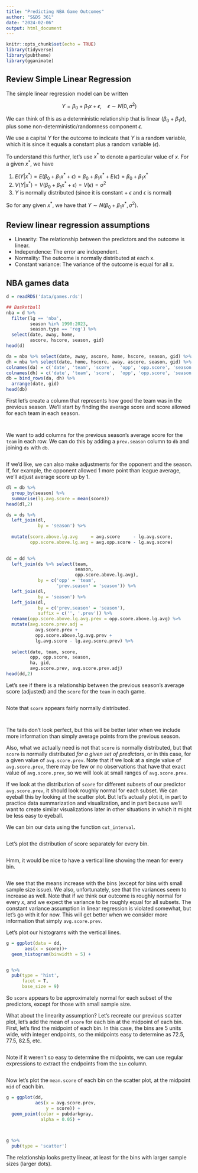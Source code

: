 ```yaml
---
title: "Predicting NBA Game Outcomes"
author: "S&DS 361"
date: "2024-02-06"
output: html_document
---
```


```r
knitr::opts_chunk$set(echo = TRUE)
library(tidyverse)
library(pubtheme)
library(gganimate)

```


## Review Simple Linear Regression
The simple linear regression model can be written 

$$ Y = \beta_0 + \beta_1 x + \epsilon, \quad \epsilon \sim N(0, \sigma^2) $$

We can think of this as a deterministic relationship that is linear ($\beta_0 + \beta_1 x$), plus some non-deterministic/randomness component $\epsilon$. 

We use a capital $Y$ for the outcome to indicate that $Y$ is a random variable, which it is since it equals a constant plus a random variable ($\epsilon$). 

To understand this further, let's use $x^*$ to denote a particular value of $x$. For a given $x^*$, we have

1. $E(Y|x^*) = E(\beta_0 + \beta_1 x^* + \epsilon) = \beta_0 + \beta_1 x^* + E(\epsilon) = \beta_0 + \beta_1 x^*$
2. $V(Y|x^*) = V(\beta_0 + \beta_1 x^* + \epsilon) = V(\epsilon) = \sigma^2$
3. $Y$ is normally distributed (since it is constant + $\epsilon$ and $\epsilon$ is normal)

So for any given $x^*$, we have that $Y \sim N(\beta_0 + \beta_1 x^*, \sigma^2)$. 


## Review linear regression assumptions

- Linearity: The relationship between the predictors and the outcome is linear.
- Independence: The error are independent.
- Normality: The outcome is normally distributed at each x.
- Constant variance: The variance of the outcome is equal for all x.



## NBA games data
```r
d = readRDS('data/games.rds')

## Basketball
nba = d %>% 
  filter(lg == 'nba', 
         season %in% 1990:2023, 
         season.type == 'reg') %>%
  select(date, away, home, 
         ascore, hscore, season, gid)
head(d)

da = nba %>% select(date, away, ascore, home, hscore, season, gid) %>% mutate(ha = 'away')
dh = nba %>% select(date, home, hscore, away, ascore, season, gid) %>% mutate(ha = 'home')
colnames(da) = c('date', 'team', 'score',  'opp', 'opp.score', 'season', 'gid', 'ha')
colnames(dh) = c('date', 'team', 'score',  'opp', 'opp.score', 'season', 'gid', 'ha')
db = bind_rows(da, dh) %>% 
  arrange(date, gid)
head(db)
```
First let's create a column that represents how good the team was in the previous season. We'll start by finding the average score and score allowed for each team in each season. 


```r

```

```r

```

We want to add columns for the previous season's average score for the `team` in each row. We can do this by adding a `prev.season` column to `db` and joining `ds` with `db`.  

```r

```

If we'd like, we can also make adjustments for the opponent and the season. If, for example, the opponent allowed 1 more point than league average, we'll adjust average score up by 1.

```r
dl = db %>%
  group_by(season) %>%
  summarise(lg.avg.score = mean(score)) 
head(dl,2)
```

```r
ds = ds %>%
  left_join(dl, 
            by = 'season') %>%
  
  mutate(score.above.lg.avg     = avg.score     - lg.avg.score,
         opp.score.above.lg.avg = avg.opp.score - lg.avg.score)
  
```

```r
dd = dd %>%
  left_join(ds %>% select(team, 
                          season, 
                          opp.score.above.lg.avg), 
            by = c('opp' = 'team', 
                   'prev.season' = 'season')) %>%
  left_join(dl, 
            by = 'season') %>%
  left_join(dl, 
            by = c('prev.season' = 'season'), 
            suffix = c('', '.prev')) %>%
  rename(opp.score.above.lg.avg.prev = opp.score.above.lg.avg) %>%
  mutate(avg.score.prev.adj = 
           avg.score.prev +
           opp.score.above.lg.avg.prev +
           lg.avg.score - lg.avg.score.prev) %>%
  
  select(date, team, score, 
         opp, opp.score, season,
         ha, gid, 
         avg.score.prev, avg.score.prev.adj)
head(dd,2)
```


Let's see if there is a relationship between the previous season's average score (adjusted) and the `score` for the `team` in each game. 

```r

```

Note that `score` appears fairly normally distributed.

```r

```


```r

```

The tails don't look perfect, but this will be better later when we include more information than simply average points from the previous season.  

Also, what we actually need is not that `score` is normally distributed, but that `score` is normally distributed *for a given set of predictors*, or in this case, for a given value of `avg.score.prev`. Note that if we look at a single value of `avg.score.prev`, there may be few or no observations that have that exact value of `avg.score.prev`, so we will look at small ranges of `avg.score.prev`.

If we look at the distribution of `score` for different subsets of our predictor `avg.score.prev`, it should look roughly normal for each subset. We can eyeball this by looking at the scatter plot. But let's actually plot it, in part to practice data summarization and visualization, and in part because we'll want to create similar visualizations later in other situations in which it might be less easy to eyeball.  

We can bin our data using the function `cut_interval`.

```r

```

Let's plot the distribution of score separately for every bin. 

```r

```

Hmm, it would be nice to have a vertical line showing the mean for every bin. 

```r

```

We see that the means increase with the bins (except for bins with small sample size issue). We also, unfortunately, see that the variances seem to increase as well. Note that if we think our outcome is roughly normal for every $x$, and we expect the variance to be roughly equal for all subsets. The constant variance assumption in linear regression is violated somewhat, but let's go with it for now. This will get better when we consider more information that simply `avg.score.prev`. 

Let's plot our histograms with the vertical lines.

```r
g = ggplot(data = dd, 
       aes(x = score))+
  geom_histogram(binwidth = 5) + 


g %>% 
  pub(type = 'hist',
      facet = T, 
      base_size = 9)
```

So `score` appears to be approximately normal for each subset of the predictors, except for those with small sample size. 

What about the linearity assumption? Let's recreate our previous scatter plot, let's add the mean of `score` for each bin at the midpoint of each bin. First, let's find the midpoint of each bin. In this case, the bins are 5 units wide, with integer endpoints, so the midpoints easy to determine as 72.5, 77.5, 82.5, etc.

```r

```

Note if it weren't so easy to determine the midpoints, we can use regular expressions to extract the endpoints from the `bin` column.

```r

```

Now let's plot the `mean.score` of each bin on the scatter plot, at the midpoint `mid` of each bin. 

```r
g = ggplot(dd,
           aes(x = avg.score.prev, 
               y = score)) +
  geom_point(color = pubdarkgray,
             alpha = 0.05) + 

  

g %>%
  pub(type = 'scatter')
```

The relationship looks pretty linear, at least for the bins with larger sample sizes (larger dots).


